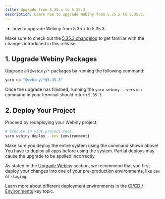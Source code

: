 ```yaml
---
title: Upgrade from 5.35.x to 5.35.3
description: Learn how to upgrade Webiny from 5.35.x to 5.35.3.
---
```



<Alert type="success" title="What you’ll learn">

- how to upgrade Webiny from 5.35.x to 5.35.3

</Alert>

<Alert type="info">

Make sure to check out the [5.35.3 changelog](./changelog) to get familiar with the changes introduced in this release.

</Alert>

## 1. Upgrade Webiny Packages

Upgrade all `@webiny/*` packages by running the following command:

```bash
yarn up "@webiny/*@5.35.3"
```

Once the upgrade has finished, running the `yarn webiny --version` command in your terminal should return `5.35.3`.

## 2. Deploy Your Project

Proceed by redeploying your Webiny project:

```bash
# Execute in your project root.
yarn webiny deploy --env {environment}
```

<Alert type="warning">

Make sure you deploy the entire system using the command shown above! You have to deploy all apps before using the system. Partial deploys may cause the upgrade to be applied incorrectly.

</Alert>

<Alert type="warning">

As stated in the [Upgrade Webiny](../upgrade-webiny#pre-production-environments-first) section, we recommend that you first deploy your changes into one of your pre-production environments, like `dev` or `staging`.

</Alert>

<Alert type="info">

Learn more about different deployment environments in the [CI/CD / Environments](/docs/{version}/core-development-concepts/ci-cd/environments) key topic.

</Alert>
